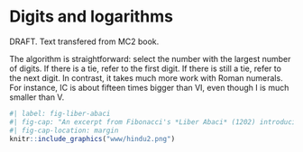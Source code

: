 # Digits and logarithms

DRAFT. Text transfered from MC2 book.

The algorithm is straightforward:  select the number with the largest number of digits. If there is a tie, refer to the first digit. If there is still a tie, refer to the next digit. In contrast, it takes much more work with Roman numerals. For instance, IC is about fifteen times bigger than VI, even though I is much smaller than V.

```r
#| label: fig-liber-abaci
#| fig-cap: "An excerpt from Fibonacci's *Liber Abaci* (1202) introducing to European readers the \"Hindu\" numerals. [Source](https://chalkdustmagazine.com/features/roots-legacy-of-fibonacci/)"
#| fig-cap-location: margin
knitr::include_graphics("www/hindu2.png")
```
